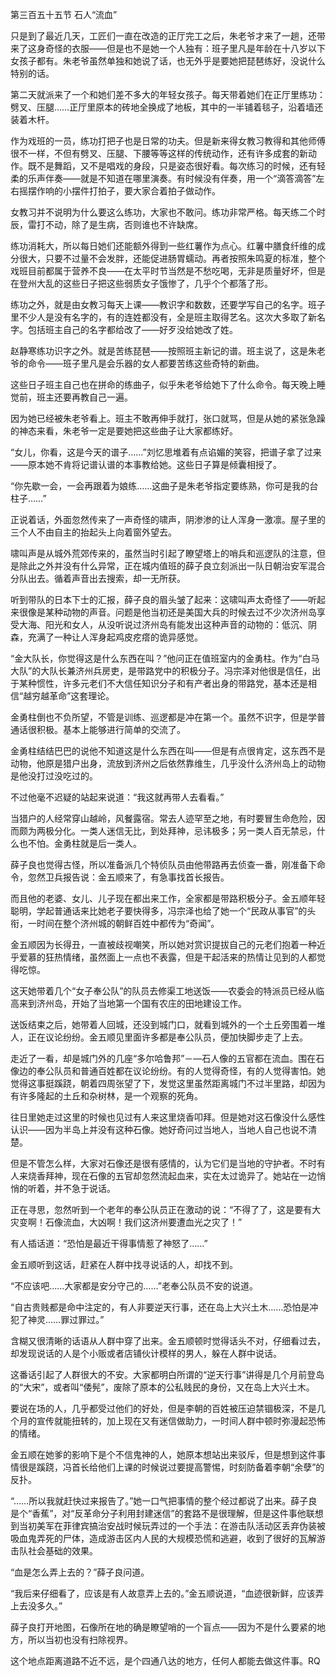 

第三百五十五节 石人“流血”

只是到了最近几天，工匠们一直在改造的正厅完工之后，朱老爷才来了一趟，还带来了这身奇怪的衣服――但是也不是她一个人独有：班子里凡是年龄在十八岁以下女孩子都有。朱老爷虽然单独和她说了话，也无外乎是要她把琵琶练好，没说什么特别的话。

第二天就派来了一个和她们差不多大的年轻女孩子。每天带着她们在正厅里练功：劈叉、压腿……正厅里原本的砖地全换成了地板，其中的一半铺着毯子，沿着墙还装着木杆。

作为戏班的一员，练功打把子也是日常的功夫。但是新来得女教习教得和其他师傅很不一样，不但有劈叉、压腿、下腰等等这样的传统动作，还有许多成套的新动作。既不是舞蹈，又不是唱戏的身段，只是姿态很好看。每次练习的时候，还有轻柔的乐声伴奏――就是不知道在哪里演奏。有时候没有伴奏，用一个“滴答滴答”左右摇摆作响的小摆件打拍子，要大家合着拍子做动作。

女教习并不说明为什么要这么练功，大家也不敢问。练功非常严格。每天练二个时辰，雷打不动，除了是生病，否则谁也不许缺席。

练功消耗大，所以每日她们还能额外得到一些红薯作为点心。红薯中膳食纤维的成分很大，只要不过量不会发胖，还能促进肠胃蠕动。再者按照朱鸣夏的标准，整个戏班目前都属于营养不良――在太平时节当然是不愁吃喝，无非是质量好坏，但是在登州大乱的这些日子把这些弱质女子饿惨了，几乎个个都落了形。

练功之外，就是由女教习每天上课――教识字和数数，还要学写自己的名字。班子里不少人是没有名字的，有的连姓都没有，全是班主取得艺名。这次大多取了新名字。包括班主自己的名字都给改了――好歹没给她改了姓。

赵静寒练功识字之外。就是苦练琵琶――按照班主新记的谱。班主说了，这是朱老爷的命令――班子里凡是会乐器的女人都要苦练这些奇特的新曲。

这些日子班主自己也在拼命的练曲子，似乎朱老爷给她下了什么命令。每天晚上睡觉前，班主还要再教自己一遍。

因为她已经被朱老爷看上。班主不敢再伸手就打，张口就骂，但是从她的紧张急躁的神态来看，朱老爷一定是要她把这些曲子让大家都练好。

“女儿，你看，这是今天的谱子……”刘忆思堆着有点谄媚的笑容，把谱子拿了过来――原本她不肯将记谱认谱的本事教给她。这些日子算是倾囊相授了。

“你先歇一会，一会再跟着为娘练……这曲子是朱老爷指定要练熟，你可是我的台柱子……”

正说着话，外面忽然传来了一声奇怪的啸声，阴渗渗的让人浑身一激凛。屋子里的三个人不由自主的抬起头上向着窗外望去。

啸叫声是从城外荒郊传来的，虽然当时引起了瞭望塔上的哨兵和巡逻队的注意，但是除此之外并没有什么异常，正在城内值班的薛子良立刻派出一队日朝治安军混合分队出去。循着声音出去搜索，却一无所获。

听到带队的日本下士的汇报，薛子良的眉头皱了起来：这啸叫声太奇怪了――听起来很像是某种动物的声音。问题是他当初还是美国大兵的时候去过不少次济州岛享受大海、阳光和女人，从没听说过济州岛有能发出这种声音的动物的：低沉、阴森，充满了一种让人浑身起鸡皮疙瘩的诡异感觉。

“金大队长，你觉得这是什么东西在叫？”他问正在值班室内的金勇柱。作为“白马大队”的大队长兼济州兵房吏，是带路党中的积极分子。冯宗泽对他很是信任，出于某种惯性，许多元老们不大信任知识分子和有产者出身的带路党，基本还是相信“越穷越革命”这套理论。

金勇柱倒也不负所望，不管是训练、巡逻都是冲在第一个。虽然不识字，但是学普通话很积极。基本上能够进行简单的交流了。

金勇柱结结巴巴的说他不知道这是什么东西在叫――但是有点很肯定，这东西不是动物，他原是猎户出身，流放到济州之后依然靠维生，几乎没什么济州岛上的动物是他没打过没吃过的。

不过他毫不迟疑的站起来说道：“我这就再带人去看看。”

当猎户的人经常穿山越岭，风餐露宿。常去人迹罕至之地，有时要冒生命危险，因而颇为两极分化。一类人迷信无比，到处拜神，忌讳极多；另一类人百无禁忌，什么也不怕。金勇柱就是后一类人。

薛子良也觉得古怪，所以准备派几个特侦队员由他带路再去侦查一番，刚准备下命令，忽然卫兵报告说：金五顺来了，有急事找首长报告。

而且他的老婆、女儿、儿子现在都出来工作，全家都是带路积极分子。金五顺年轻聪明，学起普通话来比她老子要快得多，冯宗泽也给了她一个“民政从事官”的头衔，一时间在整个济州城的朝鲜百姓中都传为“奇闻”。

金五顺因为长得丑，一直被歧视嘲笑，所以她对赏识提拔自己的元老们抱着一种近乎爱慕的狂热情绪，虽然面上一点也不表露，但是干起活来的热情让见到的人都觉得吃惊。

这天她带着几个“女子奉公队”的队员去修渠工地送饭――农委会的特派员已经从临高来到济州岛，开始了当地第一个国有农庄的田地建设工作。

送饭结束之后，她带着人回城，还没到城门口，就看到城外的一个土丘旁围着一堆人，正在议论纷纷。金五顺见里面许多都是奉公队员，便加快脚步走了上去。

走近了一看，却是城门外的几座“多尔哈鲁邦”－―石人像的五官都在流血。围在石像边的奉公队员和普通百姓都在议论纷纷。有的人觉得奇怪，有的人觉得害怕。她觉得这事挺蹊跷，朝着四周张望了下，发觉这里虽然距离城门不过半里路，却因为有许多隆起的土丘和杂树林，是一个观察的死角。

往日里她走过这里的时候也见过有人来这里烧香叩拜。但是她对这石像没什么感性认识――因为半岛上并没有这种石像。她好奇问过当地人，当地人自己也说不清楚。

但是不管怎么样，大家对石像还是很有感情的，认为它们是当地的守护者。不时有人来烧香拜神，现在石像的五官却忽然流起血来，实在太过诡异了。她站在一边悄悄的听着，并不急于说话。

正在寻思，忽然听到一个老年的奉公队员正在激动的说：“不得了了，这是要有大灾变啊！石像流血，大凶啊！我们这济州要遭血光之灾了！”

有人插话道：“恐怕是最近干得事情惹了神怒了……”

金五顺听到这话，赶紧在人群中找寻说话的人，却找不到。

“不应该吧……大家都是安分守己的……”老奉公队员不安的说道。

“自古贵贱都是命中注定的，有人非要逆天行事，还在岛上大兴土木……恐怕是冲犯了神灵……罪过罪过。”

含糊又很清晰的话语从人群中穿了出来。金五顺顿时觉得话头不对，仔细看过去，却发现说话的人是个小贩或者店铺伙计模样的男人，躲在人群中说话。

这番话引起了人群很大的不安。大家都明白所谓的“逆天行事”讲得是几个月前登岛的“大宋”，或者叫“倭髡”，废除了原本的公私贱民的身份，又在岛上大兴土木。

要说在场的人，几乎都受过他们的好处，但是李朝的百姓被压迫禁锢极深，不是几个月的宣传就能扭转的，加上现在又有迷信做助力，一时间人群中顿时弥漫起恐怖的情绪。

金五顺在她爹的影响下是个不信鬼神的人，她原本想站出来驳斥，但是想到这件事情很是蹊跷，冯首长给他们上课的时候说过要提高警惕，时刻防备着李朝“余孽”的反扑。

“……所以我就赶快过来报告了。”她一口气把事情的整个经过都说了出来。薛子良是个“香蕉”，对“反革命分子利用封建迷信”的套路不是很理解，但是这件事他联想到当初美军在菲律宾搞治安战时候玩弄过的一个手法：在游击队活动区丢弃伪装被吸血鬼弄死的尸体，造成游击区内人民的大规模恐慌和逃避，收到了很好的瓦解游击队社会基础的效果。

“血是怎么弄上去的？”薛子良问道。

“我后来仔细看了，应该是有人故意弄上去的。”金五顺说道，“血迹很新鲜，应该弄上去没多久。”

薛子良打开地图，石像所在地的确是瞭望哨的一个盲点――因为不是什么要紧的地方，所以当初也没有扫除视界。

这个地点距离道路不近不远，是个四通八达的地方，任何人都能去做这件事。RQ

